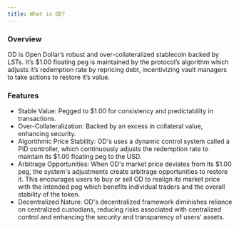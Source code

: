 ```yaml
---
title: What is OD?
---
```


### Overview

OD is Open Dollar’s robust and over-collateralized stablecoin backed by LSTs. It’s $1.00 floating peg is maintained by the protocol’s algorithm which adjusts it’s redemption rate by repricing debt, incentivizing vault managers to take actions to restore it’s value.

### Features

* Stable Value: Pegged to $1.00 for consistency and predictability in transactions.
* Over-Collateralization: Backed by an excess in collateral value, enhancing security.
* Algorithmic Price Stability: OD's uses a dynamic control system called a PID controller, which continuously adjusts the redemption rate to maintain its $1.00 floating peg to the USD.
* Arbitrage Opportunities: When OD's market price deviates from its $1.00 peg, the system's adjustments create arbitrage opportunities to restore it. This encourages users to buy or sell OD to realign its market price with the intended peg which benefits individual traders and the overall stability of the token.
* Decentralized Nature: OD's decentralized framework diminishes reliance on centralized custodians, reducing risks associated with centralized control and enhancing the security and transparency of users' assets.
